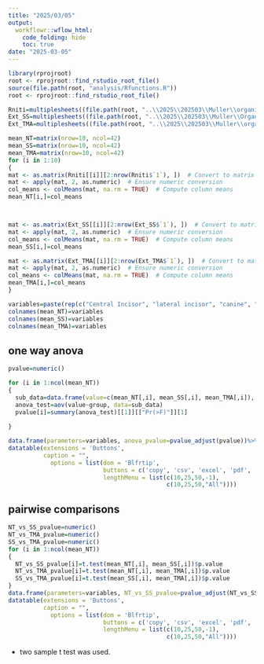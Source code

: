 ```yaml
---
title: "2025/03/05"
output:
  workflowr::wflow_html:
    code_folding: hide
    toc: true
date: "2025-03-05"
---
```


```r
library(rprojroot)
root <- rprojroot::find_rstudio_root_file()
source(file.path(root, "analysis/Rfunctions.R"))
root <- rprojroot::find_rstudio_root_file()
```




```r
Rniti=multiplesheets((file.path(root, "..\\2025\\202503\\Muller\\organized EXT RNiTi 1-10.xlsx")))
Ext_SS=multiplesheets((file.path(root, "..\\2025\\202503\\Muller\\Organized EXT SS 1-10.xlsx")))
Ext_TMA=multiplesheets((file.path(root, "..\\2025\\202503\\Muller\\organized EXT TMA 1-10.xlsx")))
```


```r
mean_NT=matrix(nrow=10, ncol=42)
mean_SS=matrix(nrow=10, ncol=42)
mean_TMA=matrix(nrow=10, ncol=42)
for (i in 1:10)
{  
mat <- as.matrix(Rniti[[i]][2:nrow(Rniti$`1`), ])  # Convert to matrix
mat <- apply(mat, 2, as.numeric)  # Ensure numeric conversion
col_means <- colMeans(mat, na.rm = TRUE)  # Compute column means
mean_NT[i,]=col_means



mat <- as.matrix(Ext_SS[[i]][2:nrow(Ext_SS$`1`), ])  # Convert to matrix
mat <- apply(mat, 2, as.numeric)  # Ensure numeric conversion
col_means <- colMeans(mat, na.rm = TRUE)  # Compute column means
mean_SS[i,]=col_means

mat <- as.matrix(Ext_TMA[[i]][2:nrow(Ext_TMA$`1`), ])  # Convert to matrix
mat <- apply(mat, 2, as.numeric)  # Ensure numeric conversion
col_means <- colMeans(mat, na.rm = TRUE)  # Compute column means
mean_TMA[i,]=col_means
}

variables=paste(rep(c("Central Incisor", "lateral incisor", "canine", "first premolar",  "second premolar", "first molar", "second molar"),each=6),  c("Fx", "Fy", "Fz", "Mx", "My", "Mz"), sep="_")
colnames(mean_NT)=variables
colnames(mean_SS)=variables
colnames(mean_TMA)=variables
```


## one way anova 

```r
pvalue=numeric()

for (i in 1:ncol(mean_NT))
{
  sub_data=data.frame(value=c(mean_NT[,i], mean_SS[,i], mean_TMA[,i]), group=rep(c("NT", "SS", "TMA"), each=nrow(mean_NT)))
  anova_test=aov(value~group, data=sub_data)
  pvalue[i]=summary(anova_test)[[1]][["Pr(>F)"]][1]
  
}

```



```r
data.frame(parameters=variables, anova_pvalue=pvalue_adjust(pvalue))%>%
datatable(extensions = 'Buttons',
          caption = "", 
            options = list(dom = 'Blfrtip',
                           buttons = c('copy', 'csv', 'excel', 'pdf', 'print'),
                           lengthMenu = list(c(10,25,50,-1),
                                             c(10,25,50,"All"))))
```



## pairwise comparisons


```r
NT_vs_SS_pvalue=numeric()
NT_vs_TMA_pvalue=numeric()
SS_vs_TMA_pvalue=numeric()
for (i in 1:ncol(mean_NT))
{
  NT_vs_SS_pvalue[i]=t.test(mean_NT[,i], mean_SS[,i])$p.value
  NT_vs_TMA_pvalue[i]=t.test(mean_NT[,i], mean_TMA[,i])$p.value
  SS_vs_TMA_pvalue[i]=t.test(mean_SS[,i], mean_TMA[,i])$p.value
}
data.frame(parameters=variables, NT_vs_SS_pvalue=pvalue_adjust(NT_vs_SS_pvalue), NT_vs_TMA_pvalue=pvalue_adjust(NT_vs_TMA_pvalue), SS_vs_TMA_pvalue=pvalue_adjust(SS_vs_TMA_pvalue))%>%
datatable(extensions = 'Buttons',
          caption = "", 
            options = list(dom = 'Blfrtip',
                           buttons = c('copy', 'csv', 'excel', 'pdf', 'print'),
                           lengthMenu = list(c(10,25,50,-1),
                                             c(10,25,50,"All"))))
```

* two sample t test was used. 